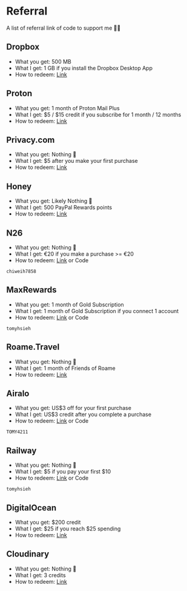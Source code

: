 
# Referral

A list of referral link of code to support me 🫶🏻

## <Icon icon="logos:dropbox" inline={true} /> Dropbox

- What you get: 500 MB
- What I get: 1 GB if you install the Dropbox Desktop App
- How to redeem: [Link](https://www.dropbox.com/referrals/AACp4-9zGJ_dj4AK2PdDjNKt2WKhivTlKDM?src=global9)

## <Icon icon="simple-icons:proton" inline={true} /> Proton

- What you get: 1 month of Proton Mail Plus
- What I get: \$5 / \$15 credit if you subscribe for 1 month / 12 months
- How to redeem: [Link](https://pr.tn/ref/3M9CQN84JRPG)

## Privacy.com

- What you get: Nothing 🥲
- What I get: \$5 after you make your first purchase
- How to redeem: [Link](https://app.privacy.com/join/Q6XPD)

## <Icon icon="simple-icons:honey" inline={true} /> Honey

- What you get: Likely Nothing 🥲
- What I get: 500 PayPal Rewards points
- How to redeem: [Link](https://joinhoney.com/ref/0e65ns6)

## <Icon icon="simple-icons:n26" inline={true} /> N26

- What you get: Nothing 🥲
- What I get: €20 if you make a purchase >= €20
- How to redeem: [Link](https://n26.com/r/chiweih7858) or Code

```
chiweih7858
```

## MaxRewards

- What you get: 1 month of Gold Subscription
- What I get: 1 month of Gold Subscription if you connect 1 account
- How to redeem: [Link](https://maxrewards.app.link/tomyhsieh) or Code

```
tomyhsieh
```

## Roame.Travel

- What you get: Nothing 🥲
- What I get: 1 month of Friends of Roame
- How to redeem: [Link](https://roame.travel?referral=xBZb7KoluJN1xvUPq0ws9Va9Y9v2)

## <Icon icon="arcticons:airalo" inline={true} /> Airalo

- What you get: US\$3 off for your first purchase
- What I get: US\$3 credit after you complete a purchase
- How to redeem: [Link](https://ref.airalo.com/urBC) or Code

```
TOMY4211
```

## <Icon icon="simple-icons:railway" inline={true} /> Railway

- What you get: Nothing 🥲
- What I get: \$5 if you pay your first \$10
- How to redeem: [Link](https://railway.app?referralCode=tomyhsieh) or Code

```
tomyhsieh
```

## <Icon icon="devicon:digitalocean" inline={true} /> DigitalOcean

- What you get: \$200 credit
- What I get: \$25 if you reach \$25 spending
- How to redeem: [Link](https://m.do.co/c/a4dc22504068)

## <Icon icon="logos:cloudinary-icon" inline={true} /> Cloudinary

- What you get: Nothing 🥲
- What I get: 3 credits
- How to redeem: [Link](https://cloudinary.com/invites/lpov9zyyucivvxsnalc5/jd4licchz577acnfsmkw?t=default)
